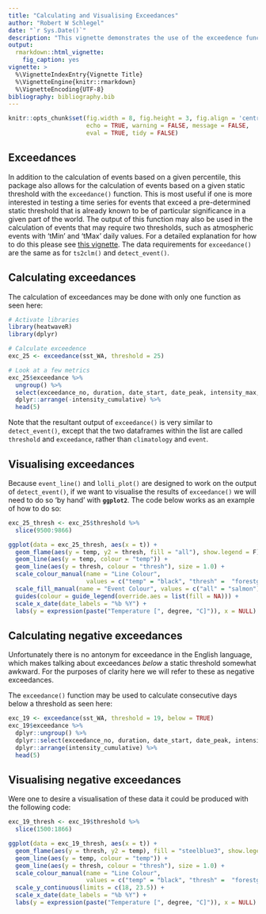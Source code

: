 ```yaml
---
title: "Calculating and Visualising Exceedances"
author: "Robert W Schlegel"
date: "`r Sys.Date()`"
description: "This vignette demonstrates the use of the exceedence function."
output: 
  rmarkdown::html_vignette:
    fig_caption: yes
vignette: >
  %\VignetteIndexEntry{Vignette Title}
  %\VignetteEngine{knitr::rmarkdown}
  %\VignetteEncoding{UTF-8}
bibliography: bibliography.bib
---
```


```r
knitr::opts_chunk$set(fig.width = 8, fig.height = 3, fig.align = 'centre',
                      echo = TRUE, warning = FALSE, message = FALSE,
                      eval = TRUE, tidy = FALSE)
```

## Exceedances

In addition to the calculation of events based on a given percentile, this package also allows for the calculation of events based on a given static threshold with the `exceedance()` function. This is most useful if one is more interested in testing a time series for events that exceed a pre-determined static threshold that is already known to be of particular significance in a given part of the world. The output of this function may also be used in the calculation of events that may require two thresholds, such as atmospheric events with 'tMin' and 'tMax' daily values. For a detailed explanation for how to do this please see [this vignette](https://robwschlegel.github.io/heatwaveR/articles/complex_clims.html). The data requirements for `exceedance()` are the same as for `ts2clm()` and `detect_event()`. 

## Calculating exceedances

The calculation of exceedances may be done with only one function as seen here:

```r
# Activate libraries
library(heatwaveR)
library(dplyr)

# Calculate exceedence
exc_25 <- exceedance(sst_WA, threshold = 25)

# Look at a few metrics
exc_25$exceedance %>%
  ungroup() %>%
  select(exceedance_no, duration, date_start, date_peak, intensity_max, intensity_cumulative) %>%
  dplyr::arrange(-intensity_cumulative) %>%
  head(5)
```

Note that the resultant output of `exceedance()` is very similar to `detect_event()`, except that the two dataframes within the list are called `threshold` and `exceedance`, rather than `climatology` and `event`.

## Visualising exceedances

Because `event_line()` and `lolli_plot()` are designed to work on the output of `detect_event()`, if we want to visualise the results of `exceedance()` we will need to do so 'by hand' with __`ggplot2`__. The code below works as an example of how to do so:

```r
exc_25_thresh <- exc_25$threshold %>% 
  slice(9500:9866)

ggplot(data = exc_25_thresh, aes(x = t)) +
  geom_flame(aes(y = temp, y2 = thresh, fill = "all"), show.legend = F) +
  geom_line(aes(y = temp, colour = "temp")) +
  geom_line(aes(y = thresh, colour = "thresh"), size = 1.0) +
  scale_colour_manual(name = "Line Colour",
                      values = c("temp" = "black", "thresh" =  "forestgreen")) +
  scale_fill_manual(name = "Event Colour", values = c("all" = "salmon")) +
  guides(colour = guide_legend(override.aes = list(fill = NA))) +
  scale_x_date(date_labels = "%b %Y") +
  labs(y = expression(paste("Temperature [", degree, "C]")), x = NULL)
```
<!-- ![](vignettes/fig-example1-1.png) -->

## Calculating negative exceedances

Unfortunately there is no antonym for exceedance in the English language, which makes talking about exceedances _below_ a static threshold somewhat awkward. For the purposes of clarity here we will refer to these as negative exceedances.

The `exceedance()` function may be used to calculate consecutive days below a threshold as seen here:

```r
exc_19 <- exceedance(sst_WA, threshold = 19, below = TRUE)
exc_19$exceedance %>%
  dplyr::ungroup() %>%
  dplyr::select(exceedance_no, duration, date_start, date_peak, intensity_mean, intensity_cumulative) %>%
  dplyr::arrange(intensity_cumulative) %>%
  head(5)
```

## Visualising negative exceedances

Were one to desire a visualisation of these data it could be produced with the following code:

```r
exc_19_thresh <- exc_19$threshold %>% 
  slice(1500:1866)

ggplot(data = exc_19_thresh, aes(x = t)) +
  geom_flame(aes(y = thresh, y2 = temp), fill = "steelblue3", show.legend = F) +
  geom_line(aes(y = temp, colour = "temp")) +
  geom_line(aes(y = thresh, colour = "thresh"), size = 1.0) +
  scale_colour_manual(name = "Line Colour",
                      values = c("temp" = "black", "thresh" =  "forestgreen")) +
  scale_y_continuous(limits = c(18, 23.5)) +
  scale_x_date(date_labels = "%b %Y") +
  labs(y = expression(paste("Temperature [", degree, "C]")), x = NULL)
```
<!-- ![](vignettes/fig-example2-1.png) -->
